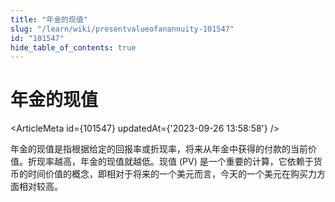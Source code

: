 ```yaml
---
title: "年金的现值"
slug: "/learn/wiki/presentvalueofanannuity-101547"
id: "101547"
hide_table_of_contents: true
---
```



# 年金的现值

<ArticleMeta id={101547} updatedAt={'2023-09-26 13:58:58'} />
<div className='border-solid border-b border-t-0 my-4 border-[var(--ifm-color-gray-300)]' />

年金的现值是指根据给定的回报率或折现率，将来从年金中获得的付款的当前价值。折现率越高，年金的现值就越低。现值 (PV) 是一个重要的计算，它依赖于货币的时间价值的概念，即相对于将来的一个美元而言，今天的一个美元在购买力方面相对较高。
